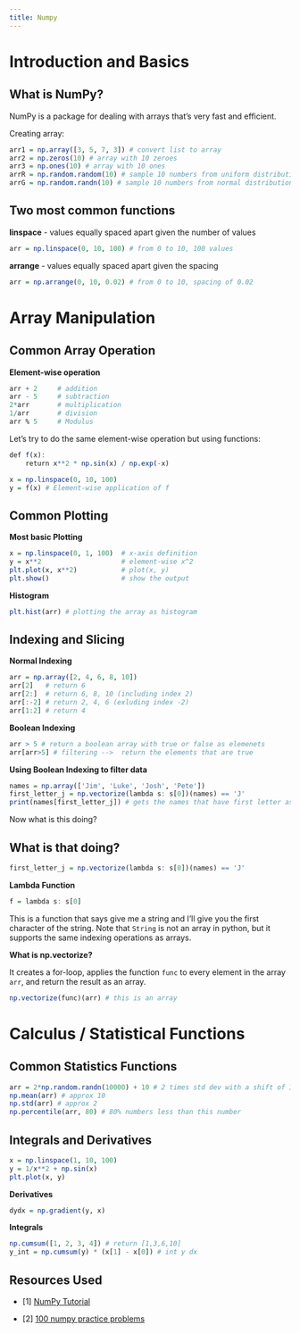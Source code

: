 ```yaml
---
title: Numpy
---
```


# Introduction and Basics

## What is NumPy?

NumPy is a package for dealing with arrays that's very fast and efficient.

Creating array: 

```r
arr1 = np.array([3, 5, 7, 3]) # convert list to array
arr2 = np.zeros(10) # array with 10 zeroes
arr3 = np.ones(10) # array with 10 ones
arrR = np.random.random(10) # sample 10 numbers from uniform distribution
arrG = np.random.randn(10) # sample 10 numbers from normal distribution
```

## Two most common functions

**linspace** - values equally spaced apart given the number of values

```r
arr = np.linspace(0, 10, 100) # from 0 to 10, 100 values
```

**arrange** - values equally spaced apart given the spacing

```r
arr = np.arrange(0, 10, 0.02) # from 0 to 10, spacing of 0.02
```

# Array Manipulation

## Common Array Operation

**Element-wise operation**

```r
arr + 2     # addition
arr - 5     # subtraction
2*arr       # multiplication
1/arr       # division
arr % 5     # Modulus
```
Let's try to do the same element-wise operation but using functions:

```r
def f(x):
    return x**2 * np.sin(x) / np.exp(-x)

x = np.linspace(0, 10, 100)
y = f(x) # Element-wise application of f
```

## Common Plotting

**Most basic Plotting**

```r
x = np.linspace(0, 1, 100)  # x-axis definition
y = x**2                    # element-wise x^2
plt.plot(x, x**2)           # plot(x, y)
plt.show()                  # show the output
```

**Histogram**

```r
plt.hist(arr) # plotting the array as histogram
```

## Indexing and Slicing

**Normal Indexing**

```r
arr = np.array([2, 4, 6, 8, 10])
arr[2]   # return 6
arr[2:]  # return 6, 8, 10 (including index 2)
arr[:-2] # return 2, 4, 6 (exluding index -2)
arr[1:2] # return 4
```

**Boolean Indexing**

```r
arr > 5 # return a boolean array with true or false as elemenets
arr[arr>5] # filtering -->  return the elements that are true
```

**Using Boolean Indexing to filter data**

```r
names = np.array(['Jim', 'Luke', 'Josh', 'Pete'])
first_letter_j = np.vectorize(lambda s: s[0])(names) == 'J'
print(names[first_letter_j]) # gets the names that have first letter as J
```

Now what is this doing?

## What is that doing?

```r
first_letter_j = np.vectorize(lambda s: s[0])(names) == 'J'
```

**Lambda Function**

```r
f = lambda s: s[0]
```

This is a function that says give me a string and I'll give you the first character of the string. Note that `String` is not an array in python, but it supports the same indexing operations as arrays.

**What is np.vectorize?**

It creates a for-loop, applies the function `func` to every element in the array `arr`, and return the result as an array.

```r
np.vectorize(func)(arr) # this is an array
```

# Calculus / Statistical Functions

## Common Statistics Functions

```r
arr = 2*np.random.randn(10000) + 10 # 2 times std dev with a shift of 10 to the right\
np.mean(arr) # approx 10
np.std(arr) # approx 2
np.percentile(arr, 80) # 80% numbers less than this number
```

## Integrals and Derivatives 

```r
x = np.linspace(1, 10, 100)
y = 1/x**2 + np.sin(x)
plt.plot(x, y)
```

**Derivatives**

```r
dydx = np.gradient(y, x)
```

**Integrals**

```r
np.cumsum([1, 2, 3, 4]) # return [1,3,6,10]
y_int = np.cumsum(y) * (x[1] - x[0]) # int y dx
```

## Resources Used

- [1] [NumPy Tutorial](https://youtu.be/DcfYgePyedM?si=xYR4kkV2VBnrbMPp)

- [2] [100 numpy practice problems](https://github.com/rougier/numpy-100)